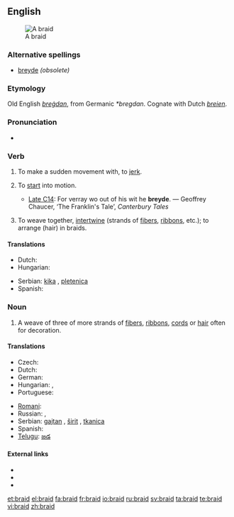 ==English==
{{wikipedia}}
[[Image:Flechten 2.jpg|thumb|A braid]]

===Alternative spellings===
* [[breyde]] ''(obsolete)''

===Etymology===
Old English ''[[bregdan|breġdan]]'', from Germanic ''*bregdan''.  Cognate with Dutch ''[[breien]]''.

===Pronunciation===
* {{IPA|/breɪd/}}

===Verb===
{{en-verb|braids|braiding|braided|'''[[braided]]''' ''or obsolete'' '''[[browden]]'''}}

# {{obsolete}} {{transitive}} To make a sudden movement with, to [[jerk]].
# {{archaic}} {{intransitive}} To [[start]] into motion.
#* [[Late C14]]: For verray wo out of his wit he '''breyde'''. — Geoffrey Chaucer, ‘The Franklin's Tale’, ''Canterbury Tales''
# {{transitive}} To weave together, [[intertwine]] (strands of [[fibers]], [[ribbon]]s, etc.); to arrange (hair) in braids.

====Translations====
{{trans-top|intertwine}}
* Dutch: {{t-|nl|vlechten}}
* Hungarian: {{t-|hu|befon}}
{{trans-mid}}
* Serbian: [[kika]] {{f}}, [[pletenica]] {{f}}
* Spanish: {{t-|es|trenzar}}
{{trans-bottom}}

===Noun===
{{en-noun}}

# A weave of three of more strands of [[fiber]]s, [[ribbon]]s, [[cord]]s or [[hair]] often for decoration.

====Translations====
{{trans-top|weave of three of more strands}}
* Czech: {{t-|cs|cop|m}}
* Dutch: {{t+|nl|vlecht}}
* German: {{t+|de|Zopf|m}}
* Hungarian: {{t+|hu|copf}}, {{t+|hu|hajfonat}}
* Portuguese: {{t+|pt|trança|f}}
{{trans-mid}}
* [[Romani]]: {{tø|rom|chunra|f}}
* Russian: {{t+|ru|коса|f|tr=kosá|sc=Cyrl}}, {{t+|ru|галун|m|tr=galún|sc=Cyrl}}
* Serbian: [[gajtan]] {{m}}, [[širit]] {{m}}, [[tkanica]] {{f}}
* Spanish: {{t+|es|trenza|f}}
* [[Telugu]]: [[జడ]]
{{trans-bottom}}

====External links====
* {{R:Webster 1913}}
* {{R:Century 1911}}
* {{commonslite}}

[[et:braid]]
[[el:braid]]
[[fa:braid]]
[[fr:braid]]
[[io:braid]]
[[ru:braid]]
[[sv:braid]]
[[ta:braid]]
[[te:braid]]
[[vi:braid]]
[[zh:braid]]